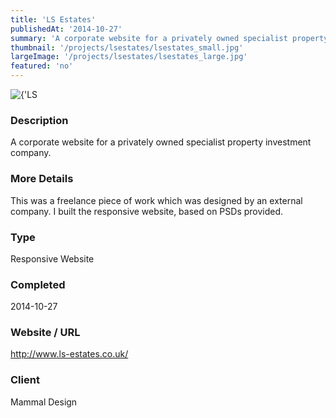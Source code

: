 ```yaml
---
title: 'LS Estates'
publishedAt: '2014-10-27'
summary: 'A corporate website for a privately owned specialist property investment company.'
thumbnail: '/projects/lsestates/lsestates_small.jpg'
largeImage: '/projects/lsestates/lsestates_large.jpg'
featured: 'no'
---
```


<div className="relative w-full h-[400px] sm:h-[600px] md:h-[760px] lg:h-[920px]">
  <Image
    alt={'LS Estates'}
    src={'/projects/lsestates/lsestates.jpg'}
    sizes="(max-width: 640px) 100%, 100%"
    fill={true}
    priority
    style={{
      objectFit: 'contain'
    }}
  />
</div>

### Description

A corporate website for a privately owned specialist property investment company.

### More Details

This was a freelance piece of work which was designed by an external company. I built the responsive website, based on PSDs provided.

### Type

Responsive Website


### Completed
2014-10-27

### Website / URL
http://www.ls-estates.co.uk/

### Client
Mammal Design

